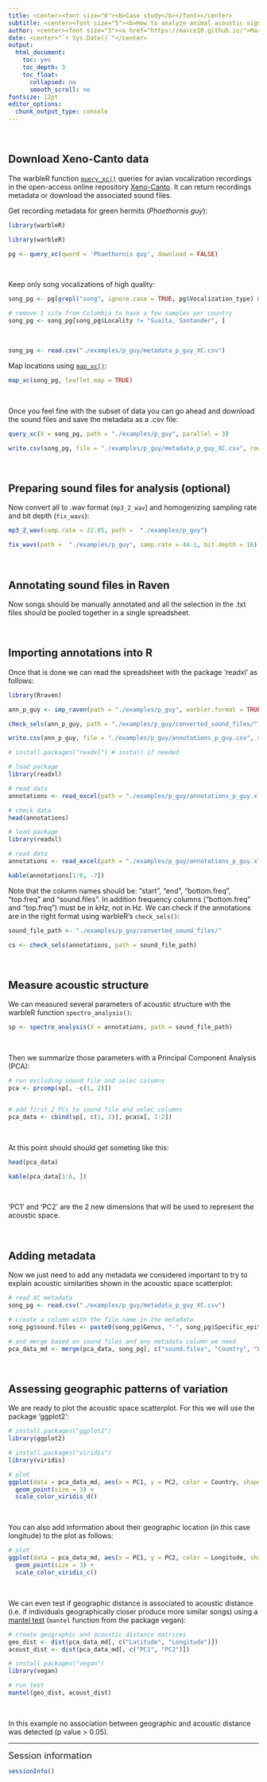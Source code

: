 ```yaml
---
title: <center><font size="6"><b>Case study</b></font></center>
subtitle: <center><font size="5"><b>How to analyze animal acoustic signal structure from Xeno-Canto recordings</b></font></center>
author: <center><font size="3"><a href="https://marce10.github.io/">Marcelo Araya-Salas, PhD</a></font></center>
date: <center>"`r Sys.Date()`"</center>
output:
  html_document:
    toc: yes
    toc_depth: 3
    toc_float:
      collapsed: no
      smooth_scroll: no
fontsize: 12pt 
editor_options: 
  chunk_output_type: console
---
```


&nbsp;

## Download Xeno-Canto data

The warbleR function [`query_xc()`](https://marce10.github.io/warbleR/reference/query_xc.html) queries for avian vocalization recordings in the open-access online repository [Xeno-Canto](https://xeno-canto.org). It can return recordings metadata or download the associated sound files. 

Get recording metadata for green hermits (*Phaethornis guy*):

```r
library(warbleR)
```

```r

library(warbleR)

pg <- query_xc(qword = 'Phaethornis guy', download = FALSE)

```

&nbsp;

Keep only song vocalizations of high quality: 
```r

song_pg <- pg[grepl("song", ignore.case = TRUE, pg$Vocalization_type) & pg$Quality == "A", ]

# remove 1 site from Colombia to have a few samples per country
song_pg <- song_pg[song_pg$Locality != "Suaita, Santander", ]

```

&nbsp;

```r
song_pg <- read.csv("./examples/p_guy/metadata_p_guy_XC.csv")
```


Map locations using [`map_xc()`](https://marce10.github.io/warbleR/reference/map_xc.html):
```r

map_xc(song_pg, leaflet.map = TRUE)

```
&nbsp;

Once you feel fine with the subset of data you can go ahead and download the sound files and save the metadata as a .csv file:
```r

query_xc(X = song_pg, path = "./examples/p_guy", parallel = 3)

write.csv(song_pg, file = "./examples/p_guy/metadata_p_guy_XC.csv", row.names = FALSE)

```
&nbsp;

## Preparing sound files for analysis (optional)

Now convert all to .wav format (`mp3_2_wav`) and homogenizing sampling rate and bit depth (`fix_wavs`):

```r

mp3_2_wav(samp.rate = 22.05, path =  "./examples/p_guy")

fix_wavs(path =  "./examples/p_guy", samp.rate = 44.1, bit.depth = 16)

```

&nbsp;

## Annotating sound files in Raven

Now songs should be manually annotated and all the selection in the .txt files should be pooled together in a single spreadsheet. 

&nbsp;

## Importing annotations into R

Once that is done we can read the spreadsheet with the package 'readxl' as follows:

```r

library(Rraven)

ann_p_guy <- imp_raven(path = "./examples/p_guy", warbler.format = TRUE)

check_sels(ann_p_guy, path = "./examples/p_guy/converted_sound_files/")

write.csv(ann_p_guy, file = "./examples/p_guy/annotations_p_guy.csv", row.names = FALSE)

```

```r
# install.packages("readxl") # install if needed

# load package
library(readxl)

# read data
annotations <- read_excel(path = "./examples/p_guy/annotations_p_guy.xlsx")

# check data
head(annotations)
```


```r

# load package
library(readxl)

# read data
annotations <- read_excel(path = "./examples/p_guy/annotations_p_guy.xlsx")

kable(annotations[1:6, -7])

```

Note that the column names should be: "start", "end", "bottom.freq", "top.freq" and "sound.files". In addition frequency columns ("bottom.freq" and "top.freq") must be in kHz, not in Hz. We can check if the annotations are in the right format using warbleR's `check_sels()`:


```r

sound_file_path <- "./examples/p_guy/converted_sound_files/"

cs <- check_sels(annotations, path = sound_file_path)

```
  
&nbsp;

## Measure acoustic structure

We can measured several parameters of acoustic structure with the warbleR function `spectro_analysis()`:


```r

sp <- spectro_analysis(X = annotations, path = sound_file_path)

```

&nbsp;

Then we summarize those parameters with a Principal Component Analysis (PCA):

```r

# run excluding sound file and selec columns
pca <- prcomp(sp[, -c(1, 2)])


# add first 2 PCs to sound file and selec columns
pca_data <- cbind(sp[, c(1, 2)], pca$x[, 1:2])

```

&nbsp;

At this point should should get someting like this:

```r
head(pca_data)
```

```r
kable(pca_data[1:6, ])

```

&nbsp;

'PC1' and 'PC2' are the 2 new dimensions that will be used to represent the acoustic space.

&nbsp;


## Adding metadata

Now we just need to add any metadata we considered important to try to explain acoustic similarities shown in the acoustic space scatterplot:

```r

# read XC metadata
song_pg <- read.csv("./examples/p_guy/metadata_p_guy_XC.csv")

# create a column with the file name in the metadata
song_pg$sound.files <- paste0(song_pg$Genus, "-", song_pg$Specific_epithet, "-", song_pg$Recording_ID, ".wav")

# and merge based on sound files and any metadata column we need
pca_data_md <- merge(pca_data, song_pg[, c("sound.files", "Country", "Latitude", "Longitude")])

```

&nbsp;

## Assessing geographic patterns of variation

We are ready to plot the acoustic space scatterplot. For this we will use the package 'ggplot2':

```r

# install.packages("ggplot2")
library(ggplot2)

# install.packages("viridis")
library(viridis)

# plot
ggplot(data = pca_data_md, aes(x = PC1, y = PC2, color = Country, shape = Country)) +
  geom_point(size = 3) + 
  scale_color_viridis_d()

```

&nbsp;

You can also add information about their geographic location (in this case longitude) to the plot as follows:

```r

# plot
ggplot(data = pca_data_md, aes(x = PC1, y = PC2, color = Longitude, shape = Country)) +
  geom_point(size = 3) +
  scale_color_viridis_c()

```

&nbsp;

We can even test if geographic distance is associated to acoustic distance (i.e. if individuals geographically closer produce more similar songs) using a [mantel test](https://en.wikipedia.org/wiki/Mantel_test) (`mantel` function from the package vegan): 
```r

# create geographic and acoustic distance matrices
geo_dist <- dist(pca_data_md[, c("Latitude", "Longitude")])
acoust_dist <- dist(pca_data_md[, c("PC1", "PC2")])

# install.packages("vegan")
library(vegan)

# run test
mantel(geo_dist, acoust_dist)

```

&nbsp;

In this example no association between geographic and acoustic distance was detected (p value > 0.05).

---

<font size="4">Session information</font>

```r

sessionInfo()

```
